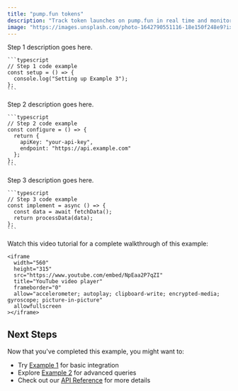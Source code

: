 ```yaml
---
title: "pump.fun tokens"
description: "Track token launches on pump.fun in real time and monitor on-chain activity"
image: "https://images.unsplash.com/photo-1642790551116-18e150f248e9?ixlib=rb-4.0.3&ixid=M3wxMjA3fDB8MHxwaG90by1wYWdlfHx8fGVufDB8fHx8fA%3D%3D&auto=format&fit=crop&w=800&q=80"
---
```


<Steps>
  <Step title="Setup">
    Step 1 description goes here.

    ```typescript
    // Step 1 code example
    const setup = () => {
      console.log("Setting up Example 3");
    };
    ```

  </Step>

  <Step title="Configuration">
    Step 2 description goes here.

    ```typescript
    // Step 2 code example
    const configure = () => {
      return {
        apiKey: "your-api-key",
        endpoint: "https://api.example.com"
      };
    };
    ```

  </Step>

  <Step title="Implementation">
    Step 3 description goes here.

    ```typescript
    // Step 3 code example
    const implement = async () => {
      const data = await fetchData();
      return processData(data);
    };
    ```

  </Step>

  <Step title="Video Tutorial">
    Watch this video tutorial for a complete walkthrough of this example:
    
    <iframe
      width="560"
      height="315"
      src="https://www.youtube.com/embed/NpEaa2P7qZI"
      title="YouTube video player"
      frameborder="0"
      allow="accelerometer; autoplay; clipboard-write; encrypted-media; gyroscope; picture-in-picture"
      allowfullscreen
    ></iframe>
  </Step>

</Steps>

## Next Steps

Now that you've completed this example, you might want to:

- Try [Example 1](/examples/example-1) for basic integration
- Explore [Example 2](/examples/example-2) for advanced queries
- Check out our [API Reference](/api-reference/introduction) for more details

